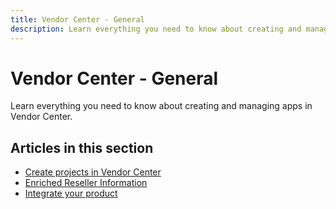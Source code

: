 ```yaml
---
title: Vendor Center - General
description: Learn everything you need to know about creating and managing apps in Vendor Center.
---
```


# Vendor Center - General

Learn everything you need to know about creating and managing apps in Vendor Center.

## Articles in this section

- [Create projects in Vendor Center](/partner-center/top-navigation/vendor-center/vendor-center-general/create-projects)
- [Enriched Reseller Information](/partner-center/top-navigation/vendor-center/vendor-center-general/enriched-reseller-information)
- [Integrate your product](/partner-center/top-navigation/vendor-center/vendor-center-general/integrate-your-product)

